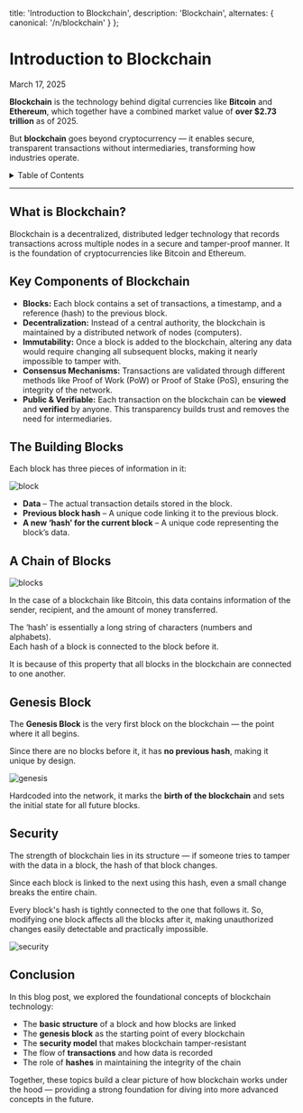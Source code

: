 
  title: 'Introduction to Blockchain',
  description: 'Blockchain',
  alternates: {
    canonical: '/n/blockchain'
  }
};

# Introduction to Blockchain
<span className="italic text-sm text-gray-500">March 17, 2025</span>  

<AnimatedName />

**Blockchain** is the technology behind digital currencies like **Bitcoin** and **Ethereum**, which together have a combined market value of **over $2.73 trillion** as of 2025.

But **blockchain** goes beyond cryptocurrency — it enables secure, transparent transactions without intermediaries, transforming how industries operate.

<details className="mb-4">
  <summary className="text-gray-600 dark:text-gray-400 text-[16px] font-semibold cursor-pointer">Table of Contents</summary>
  <ul className="list-disc pl-6 mt-2 text-gray-500 dark:text-gray-400 text-[15px] space-y-1">
    <li><a href="#what-is-blockchain" className="hover:text-blue-500">What is Blockchain?</a></li>
    <li><a href="#key-components-of-blockchain" className="hover:text-blue-500">Key Components of Blockchain</a></li>
    <li><a href="#the-building-blocks" className="hover:text-blue-500">The Building Blocks</a></li>
    <li><a href="#a-chain-of-blocks" className="hover:text-blue-500">A Chain of Blocks</a></li>
    <li><a href="#genesis-block" className="hover:text-blue-500">Genesis Block</a></li>
    <li><a href="#security" className="hover:text-blue-500">Security</a></li>
    <li><a href="#conclusion" className="hover:text-blue-500">Conclusion</a></li>
  </ul>
</details>

---

<h2 id="what-is-blockchain" className="text-xl font-semibold mt-8 mb-2">What is Blockchain?</h2>

Blockchain is a decentralized, distributed ledger technology that records transactions across multiple nodes in a secure and tamper-proof manner. It is the foundation of cryptocurrencies like Bitcoin and Ethereum.

<h2 id="key-components-of-blockchain" className="text-xl font-semibold mt-8 mb-2">Key Components of Blockchain</h2>

- **Blocks:** Each block contains a set of transactions, a timestamp, and a reference (hash) to the previous block.  
- **Decentralization:** Instead of a central authority, the blockchain is maintained by a distributed network of nodes (computers).  
- **Immutability:** Once a block is added to the blockchain, altering any data would require changing all subsequent blocks, making it nearly impossible to tamper with.  
- **Consensus Mechanisms:** Transactions are validated through different methods like Proof of Work (PoW) or Proof of Stake (PoS), ensuring the integrity of the network.  
- **Public & Verifiable:** Each transaction on the blockchain can be **viewed** and **verified** by anyone. This transparency builds trust and removes the need for intermediaries.

<h2 id="the-building-blocks" className="text-xl font-semibold mt-8 mb-2">The Building Blocks</h2>

Each block has three pieces of information in it:

<div className="border border-gray-200 rounded-md p-4 bg-white">
  <Image src={block} alt="block" />
</div>

- **Data** – The actual transaction details stored in the block.  
- **Previous block hash** – A unique code linking it to the previous block.  
- **A new ‘hash’ for the current block** – A unique code representing the block’s data.

<h2 id="a-chain-of-blocks" className="text-xl font-semibold mt-8 mb-2">A Chain of Blocks</h2>

<div className="border border-gray-200 rounded-md p-4 bg-white">
  <Image src={blocks} alt="blocks" />
</div>

In the case of a blockchain like Bitcoin, this data contains information of the sender, recipient, and the amount of money transferred.

The ‘hash’ is essentially a long string of characters (numbers and alphabets).  
Each hash of a block is connected to the block before it.

It is because of this property that all blocks in the blockchain are connected to one another.

<h2 id="genesis-block" className="text-xl font-semibold mt-8 mb-2">Genesis Block</h2>

The **Genesis Block** is the very first block on the blockchain — the point where it all begins.

Since there are no blocks before it, it has **no previous hash**, making it unique by design.

<div className="border border-gray-200 rounded-md p-4 bg-white">
  <Image src={genesis} alt="genesis" />
</div>

Hardcoded into the network, it marks the **birth of the blockchain** and sets the initial state for all future blocks.

<h2 id="security" className="text-xl font-semibold mt-8 mb-2">Security</h2>

The strength of blockchain lies in its structure — if someone tries to tamper with the data in a block, the hash of that block changes.

Since each block is linked to the next using this hash, even a small change breaks the entire chain.

Every block's hash is tightly connected to the one that follows it. So, modifying one block affects all the blocks after it, making unauthorized changes easily detectable and practically impossible.

<div className="border border-gray-200 rounded-md p-4 bg-white">
  <Image src={Security} alt="security" />
</div>

<h2 id="conclusion" className="text-xl font-semibold mt-8 mb-2">Conclusion</h2>

In this blog post, we explored the foundational concepts of blockchain technology:

- The **basic structure** of a block and how blocks are linked  
- The **genesis block** as the starting point of every blockchain  
- The **security model** that makes blockchain tamper-resistant  
- The flow of **transactions** and how data is recorded  
- The role of **hashes** in maintaining the integrity of the chain  

Together, these topics build a clear picture of how blockchain works under the hood — providing a strong foundation for diving into more advanced concepts in the future.